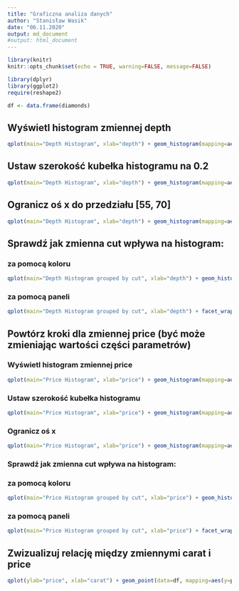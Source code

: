 ```yaml
---
title: "Graficzna analiza danych"
author: "Stanisław Wasik"
date: "06.11.2020"
output: md_document 
#output: html_document
---
```


```r
library(knitr)
knitr::opts_chunk$set(echo = TRUE, warning=FALSE, message=FALSE)
```

```r
library(dplyr)
library(ggplot2)
require(reshape2)

df <- data.frame(diamonds)
```

## Wyświetl histogram zmiennej depth
```r
qplot(main="Depth Histogram", xlab="depth") + geom_histogram(mapping=aes(depth), data=df, fill=I("white"), col=I("red"))
```

## Ustaw szerokość kubełka histogramu na 0.2
```r
qplot(main="Depth Histogram", xlab="depth") + geom_histogram(mapping=aes(depth), data=df, fill=I("white"), col=I("red"), binwidth=0.2)
```

## Ogranicz oś x do przedziału [55, 70]
```r
qplot(main="Depth Histogram", xlab="depth") + geom_histogram(mapping=aes(depth), data=df, fill=I("white"), col=I("red"), binwidth=0.2) + xlim(55,70)
```

## Sprawdź jak zmienna cut wpływa na histogram:

### za pomocą koloru
```r
qplot(main="Depth Histogram grouped by cut", xlab="depth") + geom_histogram(mapping=aes(depth, color=cut), data=df, binwidth=0.2) + xlim(55,70)
```

### za pomocą paneli
```r
qplot(main="Depth Histogram grouped by cut", xlab="depth") + facet_wrap(~cut) + geom_histogram(mapping=aes(depth), data=df, fill=I("white"), col=I("red"), binwidth=0.2) + xlim(55,70)
```

## Powtórz kroki dla zmiennej price (być może zmieniając wartości części parametrów)

### Wyświetl histogram zmiennej price
```r
qplot(main="Price Histogram", xlab="price") + geom_histogram(mapping=aes(price), data=df, fill=I("white"), col=I("red"))
```

### Ustaw szerokość kubełka histogramu
```r
qplot(main="Price Histogram", xlab="price") + geom_histogram(mapping=aes(price), data=df, fill=I("white"), col=I("red"), binwidth=250)
```

### Ogranicz oś x 
```r
qplot(main="Price Histogram", xlab="price") + geom_histogram(mapping=aes(price), data=df, fill=I("white"), col=I("red"), binwidth=250) + xlim(350,15000)
```

### Sprawdź jak zmienna cut wpływa na histogram:

### za pomocą koloru
```r
qplot(main="Price Histogram grouped by cut", xlab="price") + geom_histogram(mapping=aes(price, color=cut), data=df, binwidth=250) + xlim(350,15000)
```

### za pomocą paneli
```r
qplot(main="Price Histogram grouped by cut", xlab="price") + facet_wrap(~cut) + geom_histogram(mapping=aes(price), data=df, fill=I("white"), col=I("red"), binwidth=250) + xlim(350,15000)
```

## Zwizualizuj relację między zmiennymi carat i price
```r
qplot(ylab="price", xlab="carat") + geom_point(data=df, mapping=aes(y=price, x=carat), size=.3)
```